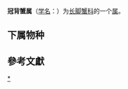 {{Automatic taxobox
| taxon = Lophoplax
| authority = 
}}
'''冠背蟹属'''（[[学名|学名]]：{{lang|la|''Lophoplax''}}）为[[长脚蟹科|长脚蟹科]]的一个[[属|属]]。

==下属物种==

{{Clade
| label1 = '''''冠背蟹属 '''''
| 1={{Clade
| 1=''[[Lophoplax_bicristata|Lophoplax bicristata]]''
| 2=[[雕刻冠背蟹|雕刻冠背蟹]] ''Lophoplax sculpta''
| 3=''[[Lophoplax_sextuberculata|Lophoplax sextuberculata]]''
| 4=''[[Lophoplax_takakurai|Lophoplax takakurai]]''
| 5=[[隆脊冠背蟹|隆脊冠背蟹]] ''Lophoplax teschi''
}} 	 
}}

==參考文獻==
{{reflist}}

{{taxonbar}}

[[Category:_冠背蟹属|*]]